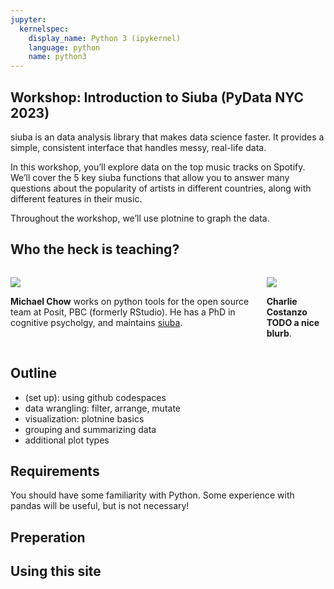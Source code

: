```yaml
---
jupyter:
  kernelspec:
    display_name: Python 3 (ipykernel)
    language: python
    name: python3
---
```


## Workshop: Introduction to Siuba (PyData NYC 2023)

siuba is an data analysis library that makes data science faster.
It provides a simple, consistent interface that handles messy, real-life data.

In this workshop, you'll explore data on the top music tracks on Spotify.
We'll cover the 5 key siuba functions that allow you to answer many questions about
the popularity of artists in different countries, along with different features in their music.

Throughout the workshop, we'll use plotnine to graph the data.

## Who the heck is teaching?

:::: {.columns}

::: {.column}
![](./assets/michael.jpg)

**Michael Chow** works on python tools for the open source team at Posit, PBC (formerly RStudio). He has a PhD in cognitive psycholgy, and maintains [siuba](https://siuba.org/).
:::

::: {.column}
![](./assets/charlie6.jpg)

**Charlie Costanzo TODO a nice blurb**.
:::

::::

## Outline

* (set up): using github codespaces
* data wrangling: filter, arrange, mutate
* visualization: plotnine basics
* grouping and summarizing data
* additional plot types

## Requirements

You should have some familiarity with Python.
Some experience with pandas will be useful, but is not necessary!

## Preperation

## Using this site
